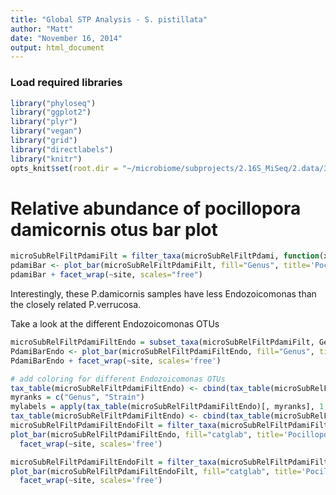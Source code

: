 ```yaml
---
title: "Global STP Analysis - S. pistillata"
author: "Matt"
date: "November 16, 2014"
output: html_document
---
```


### Load required libraries

```r
library("phyloseq")
library("ggplot2")
library("plyr")
library("vegan")
library("grid")
library("directlabels")
library("knitr")
opts_knit$set(root.dir = "~/microbiome/subprojects/2.16S_MiSeq/2.data/3.mothur/")
```

# Relative abundance of pocillopora damicornis otus bar plot

```r
microSubRelFiltPdamiFilt = filter_taxa(microSubRelFiltPdami, function(x) mean(x) > 1e-2, TRUE)
pdamiBar <- plot_bar(microSubRelFiltPdamiFilt, fill="Genus", title='Pocillopora damicornis')
pdamiBar + facet_wrap(~site, scales="free")
```

Interestingly, these P.damicornis samples have less Endozoicomonas than the closely related P.verrucosa. 

Take a look at the different Endozoicomonas OTUs

```r
microSubRelFiltPdamiFiltEndo = subset_taxa(microSubRelFiltPdamiFilt, Genus=='Endozoicomonas(100)')
PdamiBarEndo <- plot_bar(microSubRelFiltPdamiFiltEndo, fill="Genus", title='P.verr')
PdamiBarEndo + facet_wrap(~site, scales='free')

# add coloring for different Endozoicomonas OTUs
tax_table(microSubRelFiltPdamiFiltEndo) <- cbind(tax_table(microSubRelFiltPdamiFiltEndo), Strain=taxa_names(microSubRelFiltPdamiFiltEndo))
myranks = c("Genus", "Strain")
mylabels = apply(tax_table(microSubRelFiltPdamiFiltEndo)[, myranks], 1, paste, sep="", collapse="_")
tax_table(microSubRelFiltPdamiFiltEndo) <- cbind(tax_table(microSubRelFiltPdamiFiltEndo), catglab=mylabels)
microSubRelFiltPdamiFiltEndoFilt = filter_taxa(microSubRelFiltPdamiFiltEndo, function(x) mean(x) > 1e-2, TRUE)
plot_bar(microSubRelFiltPdamiFiltEndo, fill="catglab", title='Pocillopora damicornis') +
  facet_wrap(~site, scales='free')

microSubRelFiltPdamiFiltEndoFilt = filter_taxa(microSubRelFiltPdamiFiltEndo, function(x) mean(x) > 1e-5, TRUE)
plot_bar(microSubRelFiltPdamiFiltEndoFilt, fill="catglab", title='Pocillopora damicornis') +
  facet_wrap(~site, scales='free')
```
